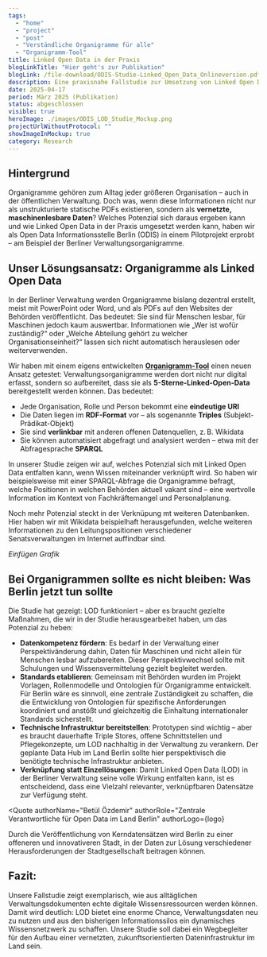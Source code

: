 ```yaml
---
tags:
  - "home"
  - "project"
  - "post"
  - "Verständliche Organigramme für alle"
  - "Organigramm-Tool"
title: Linked Open Data in der Praxis
blogLinkTitle: "Hier geht's zur Publikation"
blogLink: /file-download/ODIS-Studie-Linked_Open_Data_Onlineversion.pdf
description: Eine praxisnahe Fallstudie zur Umsetzung von Linked Open Data am Beispiel Berliner Organigramme
date: 2025-04-17
period: März 2025 (Publikation)
status: abgeschlossen
visible: true
heroImage: ./images/ODIS_LOD_Studie_Mockup.png
projectUrlWithoutProtocol: ""
showImageInMockup: true
category: Research
---
```


## Hintergrund

Organigramme gehören zum Alltag jeder größeren Organisation – auch in der öffentlichen Verwaltung. Doch was, wenn diese Informationen nicht nur als unstrukturierte statische PDFs existieren, sondern als **vernetzte, maschinenlesbare Daten**? Welches Potenzial sich daraus ergeben kann und wie Linked Open Data in der Praxis umgesetzt werden kann, haben wir als Open Data Informationsstelle Berlin (ODIS) in einem Pilotprojekt erprobt – am Beispiel der Berliner Verwaltungsorganigramme.

## Unser Lösungsansatz: Organigramme als Linked Open Data

In der Berliner Verwaltung werden Organigramme bislang dezentral erstellt, meist mit PowerPoint oder Word, und als PDFs auf den Websites der Behörden veröffentlicht. Das bedeutet: Sie sind für Menschen lesbar, für Maschinen jedoch kaum auswertbar. Informationen wie „Wer ist wofür zuständig?“ oder „Welche Abteilung gehört zu welcher Organisationseinheit?“ lassen sich nicht automatisch herauslesen oder weiterverwenden.

Wir haben mit einem eigens entwickelten [**Organigramm-Tool**](https://odis-berlin.de/projekte/2023-07-organigramm-tool/) einen neuen Ansatz getestet: Verwaltungsorganigramme werden dort nicht nur digital erfasst, sondern so aufbereitet, dass sie als **5-Sterne-Linked-Open-Data** bereitgestellt werden können. Das bedeutet:

- Jede Organisation, Rolle und Person bekommt eine **eindeutige URI**
- Die Daten liegen im **RDF-Format** vor – als sogenannte **Triples** (Subjekt-Prädikat-Objekt)
- Sie sind **verlinkbar** mit anderen offenen Datenquellen, z. B. Wikidata
- Sie können automatisiert abgefragt und analysiert werden – etwa mit der Abfragesprache **SPARQL**

In unserer Studie zeigen wir auf, welches Potenzial sich mit Linked Open Data entfalten kann, wenn Wissen miteinander verknüpft wird. So haben wir beispielsweise mit einer SPARQL-Abfrage die Organigramme befragt, welche Positionen in welchen Behörden aktuell vakant sind – eine wertvolle Information im Kontext von Fachkräftemangel und Personalplanung.

Noch mehr Potenzial steckt in der Verknüpung mt weiteren Datenbanken. Hier haben wir mit Wikidata beispielhaft herausgefunden, welche weiteren Informationen zu den Leitungspositionen verschiedener Senatsverwaltungen im Internet auffindbar sind.

*Einfügen Grafik*

## Bei Organigrammen sollte es nicht bleiben: Was Berlin jetzt tun sollte

Die Studie hat gezeigt: LOD funktioniert – aber es braucht gezielte Maßnahmen, die wir in der Studie herausgearbeitet haben, um das Potenzial zu heben:

- **Datenkompetenz fördern**: Es bedarf in der Verwaltung einer Perspektivänderung dahin, Daten für Maschinen und nicht allein für Menschen lesbar aufzubereiten. Dieser Perspektivwechsel sollte mit Schulungen und Wissensvermittelung gezielt begleitet werden.  
- **Standards etablieren**: Gemeinsam mit Behörden wurden im Projekt Vorlagen, Rollenmodelle und Ontologien für Organigramme entwickelt. Für Berlin wäre es sinnvoll, eine zentrale Zuständigkeit zu schaffen, die die Entwicklung von Ontologien für spezifische Anforderungen koordiniert und anstößt und gleichzeitig die Einhaltung internationaler Standards sicherstellt.
- **Technische Infrastruktur bereitstellen**: Prototypen sind wichtig – aber es braucht dauerhafte Triple Stores, offene Schnittstellen und Pflegekonzepte, um LOD nachhaltig in der Verwaltung zu verankern. Der geplante Data Hub im Land Berlin sollte hier perspektivisch die benötigte technische Infrastruktur anbieten.
- **Verknüpfung statt Einzellösungen**: Damit Linked Open Data (LOD) in der Berliner Verwaltung seine volle Wirkung entfalten kann, ist es entscheidend, dass eine Vielzahl relevanter, verknüpfbaren Datensätze zur Verfügung steht.


<Quote
  authorName="Betül Özdemir"
  authorRole="Zentrale Verantwortliche für Open Data im Land Berlin"
  authorLogo={logo}
>
  Durch die Veröffentlichung von Kerndatensätzen wird Berlin zu einer offeneren
  und innovativeren Stadt, in der Daten zur Lösung verschiedener
  Herausforderungen der Stadtgesellschaft beitragen können.
</Quote>

## Fazit: 

Unsere Fallstudie zeigt exemplarisch, wie aus alltäglichen Verwaltungsdokumenten echte digitale Wissensressourcen werden können. Damit wird deutlich: LOD bietet eine enorme Chance, Verwaltungsdaten neu zu nutzen und aus den bisherigen Informationssilos ein dynamisches Wissensnetzwerk zu schaffen. Unsere Studie soll dabei ein Wegbegleiter für den Aufbau einer vernetzten, zukunftsorientierten Dateninfrastruktur im Land sein.

